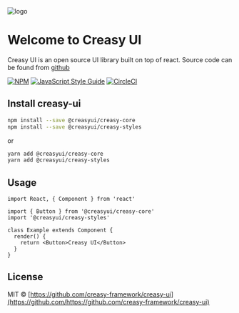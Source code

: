 
<Meta title="Getting Started/Installation" />

<style>{`
  .subheading {
    --mediumdark: '#999999';
    font-weight: 900;
    font-size: 13px;
    color: #999;
    letter-spacing: 6px;
    line-height: 24px;
    text-transform: uppercase;
    margin-bottom: 12px;
    margin-top: 40px;
  }

  .link-list {
    display: grid;
    grid-template-columns: 1fr;
    grid-template-rows: 1fr 1fr;
    row-gap: 10px;
  }

  @media (min-width: 620px) {
    .link-list {
      row-gap: 20px;
      column-gap: 20px;
      grid-template-columns: 1fr 1fr;
    }
  }

  @media all and (-ms-high-contrast:none) {
  .link-list {
      display: -ms-grid;
      -ms-grid-columns: 1fr 1fr;
      -ms-grid-rows: 1fr 1fr;
    }
  }

  .link-item {
    display: block;
    padding: 20px 30px 20px 15px;
    border: 1px solid #00000010;
    border-radius: 5px;
    transition: background 150ms ease-out, border 150ms ease-out, transform 150ms ease-out;
    color: #333333;
    display: flex;
    align-items: flex-start;
  }

  .link-item:hover {
    border-color: #1EA7FD50;
    transform: translate3d(0, -3px, 0);
    box-shadow: rgba(0, 0, 0, 0.08) 0 3px 10px 0;
  }

  .link-item:active {
    border-color: #1EA7FD;
    transform: translate3d(0, 0, 0);
  }

  .link-item strong {
    font-weight: 700;
    display: block;
    margin-bottom: 2px;
  }

  .link-item img {
    height: 40px;
    width: 40px;
    margin-right: 15px;
    flex: none;
  }

  .link-item span {
    font-size: 14px;
    line-height: 20px;
  }

  .tip {
    display: inline-block;
    border-radius: 1em;
    font-size: 11px;
    line-height: 12px;
    font-weight: 700;
    background: #E7FDD8;
    color: #66BF3C;
    padding: 4px 12px;
    margin-right: 10px;
    vertical-align: top;
  }

  .tip-wrapper {
    font-size: 13px;
    line-height: 20px;
    margin-top: 40px;
    margin-bottom: 40px;
  }

  .tip-wrapper code {
    font-size: 12px;
    display: inline-block;
  }

  .header {
    display: flex;
    align-items: center;
  }

  .header h1 {
    margin: 0 1rem;
  }

`}</style>


<div className="header">
  <img src={Creasy} alt="logo" />
  <h1>Welcome to Creasy UI</h1>
</div>

Creasy UI is an open source UI library built on top of react. Source code can be found from [github](https://github.com/https://github.com/creasy-framework/creasy-ui)

[![NPM](https://img.shields.io/npm/v/@creasyui/creasy-core.svg)](https://www.npmjs.com/package/@creasyui/creasy-core) [![JavaScript Style Guide](https://img.shields.io/badge/code_style-standard-brightgreen.svg)](https://standardjs.com)
[![CircleCI](https://circleci.com/gh/creasy-framework/creasy-ui/tree/master.svg?style=svg&circle-token=dfa1d9bea9553fd31253e9dd2595796a023c6886)](https://circleci.com/gh/creasy-framework/creasy-ui/tree/master)

## Install creasy-ui

```bash
npm install --save @creasyui/creasy-core
npm install --save @creasyui/creasy-styles
```

or

```bash
yarn add @creasyui/creasy-core
yarn add @creasyui/creasy-styles
```

## Usage

```tsx
import React, { Component } from 'react'

import { Button } from '@creasyui/creasy-core'
import '@creasyui/creasy-styles'

class Example extends Component {
  render() {
    return <Button>Creasy UI</Button>
  }
}
```

## License

MIT © [https://github.com/creasy-framework/creasy-ui](https://github.com/https://github.com/creasy-framework/creasy-ui)


